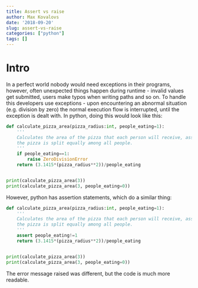 ```yaml
---
title: Assert vs raise
author: Max Kovalovs
date: '2018-09-20'
slug: assert-vs-raise
categories: ["python"]
tags: []
---
```


# Intro
In a perfect world nobody would need exceptions in their programs, however, often unexpected things happen during runtime - invalid values get submitted, users make typos when writing paths and so on. To handle this developers use exceptions - upon encountering an abnormal situation (e.g. division by zero) the normal execution flow is interrupted, until the exception is dealt with. In python, doing this would look like this:


```python
def calculate_pizza_area(pizza_radius:int, people_eating=1):
    '''
    Calculates the area of the pizza that each person will receive, assuming
    the pizza is split equally among all people.
    '''
    if people_eating==1:
        raise ZeroDivisionError
    return (3.1415*(pizza_radius**2))/people_eating


print(calculate_pizza_area(3))
print(calculate_pizza_area(3, people_eating=0))
```

However, python has assertion statements, which do a similar thing:

```python
def calculate_pizza_area(pizza_radius:int, people_eating=1):
    '''
    Calculates the area of the pizza that each person will receive, assuming
    the pizza is split equally among all people.
    '''
    assert people_eating!=1
    return (3.1415*(pizza_radius**2))/people_eating


print(calculate_pizza_area(3))
print(calculate_pizza_area(3, people_eating=0))
```

The error message raised was different, but the code is much more readable.
